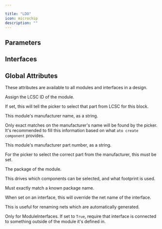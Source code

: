 ```yaml
---

title: "LDO"
icon: microchip
description: ""
---
```



## Parameters

<ParamField path='dropout_voltage' type='volt'>
</ParamField>

<ParamField path='max_input_voltage' type='volt'>
</ParamField>

<ParamField path='output_current' type='ampere'>
</ParamField>

<ParamField path='output_polarity' type='dimensionless'>
</ParamField>

<ParamField path='output_type' type='dimensionless'>
</ParamField>

<ParamField path='output_voltage' type='volt'>
</ParamField>

<ParamField path='quiescent_current' type='ampere'>
</ParamField>

<ParamField path='ripple_rejection_ratio' type='decibel'>
</ParamField>


## Interfaces

<ParamField path='enable' type='EnablePin'>
</ParamField>

<ParamField path='power_in' type='ElectricPower'>
</ParamField>

<ParamField path='power_out' type='ElectricPower'>
</ParamField>


## Global Attributes


These attributes are available to all modules and interfaces in a design.
<ParamField path='lcsc_id' type='str'>

Assign the LCSC ID of the module.

If set, this will tell the picker to select that part from LCSC for this block.
</ParamField>

<ParamField path='manufacturer' type='str'>

This module's manufacturer name, as a string.

Only exact matches on the manufacturer's name will be found by the picker.
It's recommended to fill this information based on what `ato create component`
provides.
</ParamField>

<ParamField path='mpn' type='str'>

This module's manufacturer part number, as a string.

For the picker to select the correct part from the manufacturer,
this must be set.
</ParamField>

<ParamField path='package' type='str'>

The package of the module.

This drives which components can be selected, and what footprint is used.

Must exactly match a known package name.
</ParamField>

<ParamField path='exclude_from_bom' type='bool'>
</ParamField>

<ParamField path='override_net_name' type='str'>

When set on an interface, this will override the net name of the interface.

This is useful for renaming nets which are automatically generated.
</ParamField>

<ParamField path='required' type='bool'>

Only for ModuleInterfaces.
If set to `True`, require that interface is connected to something outside
of the module it's defined in.
</ParamField>

